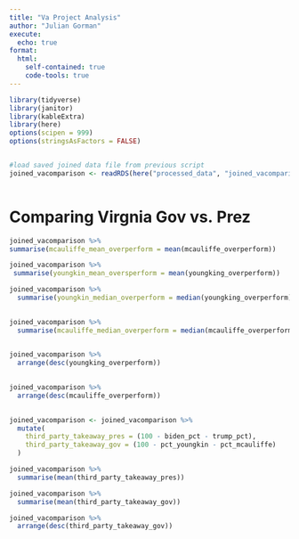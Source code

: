 ```yaml
---
title: "Va Project Analysis"
author: "Julian Gorman"
execute:
  echo: true
format:
  html:
    self-contained: true
    code-tools: true
---
```


```r


library(tidyverse)
library(janitor)
library(kableExtra)
library(here)
options(scipen = 999)
options(stringsAsFactors = FALSE)


#load saved joined data file from previous script
joined_vacomparison <- readRDS(here("processed_data", "joined_vacomparison.rds"))



```

# Comparing Virgnia Gov vs. Prez

```r
joined_vacomparison %>% 
summarise(mcauliffe_mean_overperform = mean(mcauliffe_overperform))

```

```r
joined_vacomparison %>% 
 summarise(youngkin_mean_oversperform = mean(youngking_overperform))

```
```r

joined_vacomparison %>% 
  summarise(youngkin_median_overperform = median(youngking_overperform))
  

```
```r

joined_vacomparison %>% 
  summarise(mcauliffe_median_overperform = median(mcauliffe_overperform))
  

```
```r

joined_vacomparison %>% 
  arrange(desc(youngking_overperform)) 
  

```

```r

joined_vacomparison %>% 
  arrange(desc(mcauliffe_overperform)) 
  

```

```r

joined_vacomparison <- joined_vacomparison %>% 
  mutate(
    third_party_takeaway_pres = (100 - biden_pct - trump_pct),
    third_party_takeaway_gov = (100 - pct_youngkin - pct_mcauliffe)
  )

```

```r

joined_vacomparison %>% 
  summarise(mean(third_party_takeaway_pres))

```

```r

joined_vacomparison %>% 
  summarise(mean(third_party_takeaway_gov))

```
```r

joined_vacomparison %>% 
  arrange(desc(third_party_takeaway_gov))

```
